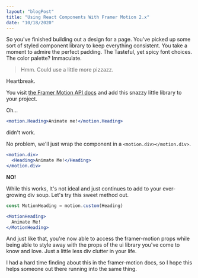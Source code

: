 ```yaml
---
layout: "blogPost"
title: "Using React Components With Framer Motion 2.x"
date: "10/18/2020"
---
```


So you've finished building out a design for a page. You've picked up some sort of styled component library to keep everything consistent. You take a moment to admire the perfect padding. The Tasteful, yet spicy font choices. The color palette? Immaculate.

> Hmm. Could use a little more pizzazz.

Heartbreak.

You visit [the Framer Motion API docs](https://www.framer.com/api/motion/) and add this snazzy little library to your project.

Oh...

```jsx
<motion.Heading>Animate me!</motion.Heading>
```

didn't work.

No problem, we'll just wrap the component in a `<motion.div></motion.div>`.

```jsx
<motion.div>
  <Heading>Animate Me!</Heading>
</motion.div>
```

**NO!**

While this works, It's not ideal and just continues to add to your ever-growing div soup. Let's try this sweet method out.

```jsx
const MotionHeading = motion.custom(Heading)

<MotionHeading>
  Animate Me!
</MotionHeading>
```

And just like that, you're now able to access the framer-motion props while being able to style away with the props of the ui library you've come to know and love. Just a little less div clutter in your life.

I had a hard time finding about this in the framer-motion docs, so I hope this helps someone out there running into the same thing.
